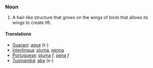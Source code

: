 === Noun ===
#A hair-like structure that grows on the wings of birds that allows its wings to create lift.

==== Translations ====
*[[Guarani]]: [[ague]] (t-)
*[[Interlingua]]: [[pluma]], [[penna]]
*[[Portuguese]]: [[pluma]] ''f'', [[pena]] ''f''
*[[Tupinambá]]: [[aba]] (s-)